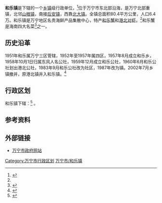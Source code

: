 {{中国乡级行政区|46/90/06/102/000
|景观照片文件名 =Hele, Wanning.jpg
|景观照片描述 = 
|建置时间 = 
|政府驻地 = 
|总面积 = 80.4 平方公里
|总人口 = 6.4万
|人口密度 = 
|GDP = 
|邮政编码 = 571523
|电话区号 = 0898
|官方网站 = http://www.wnhl.hainan.gov.cn/
|网站名称 = 
}}
'''和乐镇'''是{{PRC admin/fullname|46/90/06/102/000|3}}下辖的一个[[乡镇|乡镇]]级行政单位，<ref>{{PRC admin/ref sgc|{{PRC admin/parent|46/90/06/102/000}}}}</ref>位于万宁市东北部沿海，是万宁北部重镇，北邻[[山根镇|山根镇]]，南接[[后安镇_(万宁市)|后安镇]]，西靠[[北大镇|北大镇]]。全镇总面积80.4平方公里，人口6.4万。和乐镇是万宁地区名贵海鲜产品集散中心，特产[[和乐蟹|和乐蟹]]和[[港北对虾|港北对虾]]。<ref name="和乐镇简介"/>和乐蟹是海南四大名菜<ref>{{cite web |author1=海南香网站 |title=海南四大名菜 |url=http://hncx.anhees.com/HainanFood/hnsdmc |website=http://hncx.anhees.com/ |accessdate=2018-06-21 |archive-date=2018-06-21 |archive-url=https://web.archive.org/web/20180621093335/http://hncx.anhees.com/HainanFood/hnsdmc |dead-url=yes }}</ref>之一。

==历史沿革==
1951年和乐属万宁三区管辖，1952年至1957年属四区，1957年8月成立和乐乡，1958年10月1日归属东风人名公社，1959年12月成立和乐公社，1960年6月和乐公社划出港北公社，1983年9月和乐公社改为社区，1987年改为镇。2002年7月乡镇撤并，原港北镇并入和乐镇。<ref name="和乐镇简介">{{cite web| language =zh-cn| publisher =万宁市和乐镇人民政府| title =和乐镇简介| url =http://www.wenchang.gov.cn/zjwc.php?ClassID=597&ID=1731| date =2011-12-27| accessdate =2013-04-14| archive-date =2011-07-16| archive-url =https://web.archive.org/web/20110716114539/http://www.wenchang.gov.cn/zjwc.php?ClassID=597&ID=1731| dead-url =yes}}</ref>
==行政区划==
和乐镇下辖：<ref>{{PRC admin/ref sgc|46/90/06/102/000}}</ref>
{{PRC admin/children|46/90/06/102/000}}。
==参考资料==
{{reflist}}
==外部链接==
*[https://archive.is/20080704062349/http://wanning.hainan.gov.cn/v6/ 万宁市政府网站]

{{海南小作品}}
{{万宁市行政区划}}
[[Category:万宁市行政区划|Category:万宁市行政区划]]
[[Category:海南乡镇|万宁市/和乐镇]]